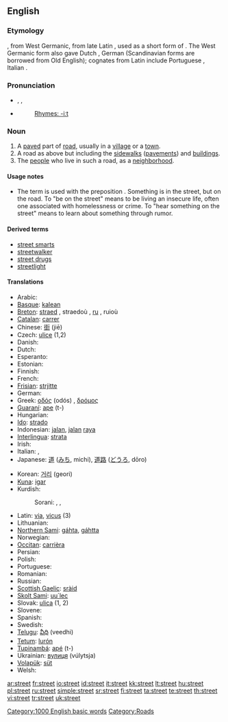 {{wikipedia}}
==English==

{{rank|produce|drawn|field|828|street|attempt|soft|officers}}

===Etymology===
{{OE.}} {{term|stræt||paved road, Roman road}}, from West Germanic, from late Latin {{term|strata|lang=la}}, used as a short form of {{term||[[via]] [[strata]]|paved road}}.  The West Germanic form also gave Dutch {{term|straat}}, German {{term|Straße}} (Scandinavian forms are borrowed from Old English); cognates from Latin include Portuguese {{term|estrada}}, Italian {{term|strada}}.

===Pronunciation===
* {{AHD|strēt}}, {{IPA|/striːt/}}, {{SAMPA|/stri:t/}}
* {{audio|en-us-street.ogg|Audio (US)}}
*: [[Rhymes:English:-iːt|Rhymes: -iːt]]

===Noun===
{{en-noun}}

# A [[paved]] part of [[road]], usually in a [[village]] or a [[town]].
# A road as above but including the [[sidewalk]]s ([[pavement]]s) and [[building]]s.
# The [[people]] who live in such a road, as a [[neighborhood]].

====Usage notes====
* {{sense|paved part of road}} {{qualifier|Regional}} The term {{term|street}} is used with the preposition {{term|in}}.  Something is in the street, but on the road.  To "be on the street" means to be living an insecure life, often one associated with homelessness or crime. To "hear something on the street" means to learn about something through rumor. <!--This should be expanded a bit.-->

====Derived terms====
* [[street smarts]]
* [[streetwalker]]
* [[street drugs]]
* [[streetlight]]

====Translations====
{{trans-top|A paved part of road, usually in a village or a town}}
* Arabic: {{ARchar|[[شارع]]}} {{unicode|(šá:reʕ)}}
* [[Basque]]: [[kalean]]
* [[Breton]]: [[straed]] {{f}}, straedoù {{p}}, [[ru]] {{f}}, ruioù {{p}}
* [[Catalan]]: [[carrer]] {{f}}
* Chinese: [[街]] (jiē)
* Czech: [[ulice]] {{f}} (1,2)
* Danish: {{t+|da|gade|n}}
* Dutch: {{t+|nl|straat}}
* Esperanto: {{t-|eo|strato|xs=Esperanto}}
* Estonian: {{t-|et|tänav}}
* Finnish: {{t+|fi|katu}}
* French: {{t+|fr|rue|f}}
* [[Frisian]]: [[strjitte]]
* German: {{t+|de|Straße|f}}
* Greek: [[οδός]] (odós) {{f}}, [[δρόμος]] {{m}}
* [[Guaraní]]: [[ape]] (t-)
* Hungarian: {{t+|hu|utca}}
* [[Ido]]: [[strado]]
* Indonesian: [[jalan]], [[jalan]] [[raya]]
* [[Interlingua]]: [[strata]]
* Irish: {{t+|ga|sráid|f|xs=Irish}}
* Italian: {{t+|it|strada|f}}, {{t+|it|via|f}}
* Japanese: [[道]] ([[みち]], michi), [[道路]] ([[どうろ]], dōro)
{{trans-mid}}
* Korean: [[거리]] (geori)
* [[Kuna]]: [[igar]]
* Kurdish:
*: Sorani: {{t|ku|جاده|tr=jAdda|sc=KUchar}}, {{t|ku|کۆڵان|tr=koLAn|sc=KUchar}}, {{t|ku|شه‌قام|tr=shaqAm|sc=KUchar}}
* Latin: [[via]], [[vicus]] (3)
* Lithuanian: {{t+|lt|gatvė|f|xs=Lithuanian}}
* [[Northern Sami]]: [[gáhta]], [[gáhtta]]
* Norwegian: {{t-|no|gate}}
* [[Occitan]]: [[carrièra]] {{f}}
* Persian: {{t-|fa|خیابان|tr=khiyâbân|sc=FAchar|xs=Persian}}
* Polish: {{t+|pl|ulica}}
* Portuguese: {{t+|pt|rua|f}}
* Romanian: {{t-|ro|stradă|f}}
* Russian: {{t+|ru|улица|f|tr=úlitsa|sc=Cyrl}}
* [[Scottish Gaelic]]: [[sràid]] {{f}}
* [[Skolt Sami]]: [[uu´lec]]
* Slovak: [[ulica#Slovak|ulica]] {{f}} (1, 2)
* Slovene: {{t+|sl|ulica|f}}
* Spanish: {{t+|es|calle|f}}
* Swedish: {{t+|sv|gata}}
* [[Telugu]]: [[వీధి]] (veedhi)
* [[Tetum]]: [[lurón]]
* [[Tupinambá]]: [[apé]] (t-)
* Ukrainian: [[вулиця]] (vúlytsja) {{f}}
* [[Volapük]]: [[süt]]
* Welsh: {{t-|cy|heol|f|xs=Welsh}}
{{trans-bottom}}

[[Category:1000 English basic words]]
[[Category:Roads]]

[[ar:street]]
[[fr:street]]
[[io:street]]
[[id:street]]
[[it:street]]
[[kk:street]]
[[lt:street]]
[[hu:street]]
[[pl:street]]
[[ru:street]]
[[simple:street]]
[[sr:street]]
[[fi:street]]
[[ta:street]]
[[te:street]]
[[th:street]]
[[vi:street]]
[[tr:street]]
[[uk:street]]